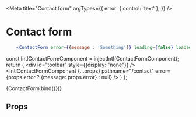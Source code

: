 
<Meta
  title="Contact form"
  argTypes={{
    error: { control: 'text' },
  }}
/>

# Contact form

```jsx static
    <ContactForm error={{message : 'Something'}} loading={false} loaded={false} />
```

  const IntlContactFormComponent = injectIntl(ContactFormComponent);
  return (
    <Wrapper>
      <div id="toolbar" style={{display: "none"}} />
      <IntlContactFormComponent
        {...props}
        pathname="/contact"
        error={props.error ? {message: props.error} : null}
        />
    </Wrapper>
  )
};

<Story name="Contact form">
  {ContactForm.bind({})}
</Story>

## Props

<ArgsTable of={ContactForm} />
